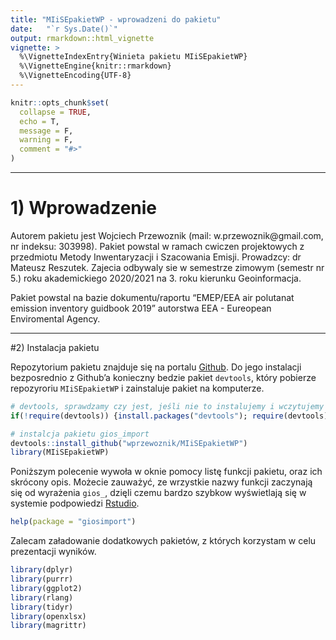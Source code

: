 ```yaml
---
title: "MIiSEpakietWP - wprowadzeni do pakietu"
date:   "`r Sys.Date()`"
output: rmarkdown::html_vignette
vignette: >
  %\VignetteIndexEntry{Winieta pakietu MIiSEpakietWP}
  %\VignetteEngine{knitr::rmarkdown}
  %\VignetteEncoding{UTF-8}
---
```


```r
knitr::opts_chunk$set(
  collapse = TRUE,
  echo = T, 
  message = F, 
  warning = F,
  comment = "#>"
)
```

***
# 1) Wprowadzenie

Autorem pakietu jest Wojciech Przewoznik (mail: w.przewoznik@gmail.com, nr indeksu: 303998). Pakiet powstal w ramach cwiczen projektowych z przedmiotu Metody Inwentaryzacji i Szacowania Emisji. Prowadzcy: dr Mateusz Reszutek. Zajecia odbywaly sie w semestrze zimowym (semestr nr 5.) roku akademickiego 2020/2021 na 3. roku kierunku Geoinformacja.

Pakiet powstal na bazie dokumentu/raportu "EMEP/EEA air polutanat emission inventory guidbook 2019" autorstwa EEA - Eureopean Enviromental Agency.

***
#2) Instalacja pakietu

Repozytorium pakietu znajduje się na portalu [Github](https://github.com/wprzewoznik). Do jego instalacji bezposrednio z Github'a konieczny bedzie pakiet `devtools`, który pobierze repozyroriu `MIiSEpakietWP` i zainstaluje pakiet na komputerze.

```r
# devtools, sprawdzamy czy jest, jeśli nie to instalujemy i wczytujemy
if(!require(devtools)) {install.packages("devtools"); require(devtools)}

# instalcja pakietu gios_import
devtools::install_github("wprzewoznik/MIiSEpakietWP")
library(MIiSEpakietWP)
```



Poniższym polecenie wywoła w oknie pomocy listę funkcji pakietu, oraz ich skrócony opis. Możecie zauważyć, ze wrzystkie nazwy funkcji zaczynają się od wyrażenia `gios_`, dzięli czemu bardzo szybkow wyświetlają się w systemie podpowiedzi [Rstudio](https://rstudio.com/).

```r
help(package = "giosimport")
```

Zalecam załadowanie dodatkowych pakietów, z których korzystam w celu prezentacji wyników.

```r
library(dplyr)
library(purrr)
library(ggplot2)
library(rlang)
library(tidyr)
library(openxlsx)
library(magrittr)
```

